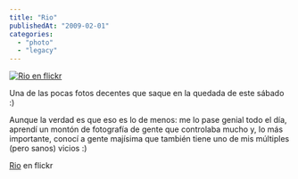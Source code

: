 ```yaml
---
title: "Rio"
publishedAt: "2009-02-01"
categories: 
  - "photo"
  - "legacy"
---
```


[![Rio en flickr](http://farm4.static.flickr.com/3327/3241890659_cb40f7e652.jpg)](http://www.flickr.com/photos/ryck/3241890659/ "Rio")

Una de las pocas fotos decentes que saque en la quedada de este sábado :)

Aunque la verdad es que eso es lo de menos: me lo pase genial todo el día, aprendí un montón de fotografía de gente que controlaba mucho y, lo más importante, conocí a gente majísima que también tiene uno de mis múltiples (pero sanos) vicios :)

[Rio](http://www.flickr.com/photos/ryck/3241890659/) en flickr
